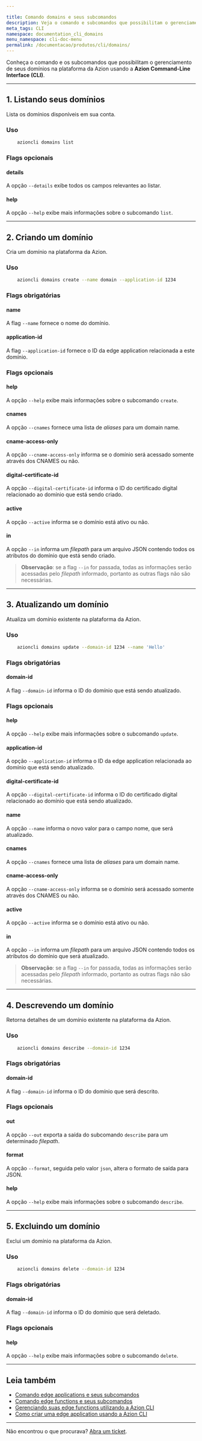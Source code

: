 ```yaml
---

title: Comando domains e seus subcomandos
description: Veja o comando e subcomandos que possibilitam o gerenciamento de seus domínios na plataforma da Azion usando a Azion CLI.
meta_tags: CLI
namespace: documentation_cli_domains
menu_namespace: cli-doc-menu
permalink: /documentacao/produtos/cli/domains/
---
```


Conheça o comando e os subcomandos que possibilitam o gerenciamento de seus domínios na plataforma da Azion usando a **Azion Command-Line Interface (CLI)**.

---

## 1. Listando seus domínios

Lista os domínios disponíveis em sua conta.

### Uso

```bash
    azioncli domains list
```

### Flags opcionais

#### details

A opção `--details` exibe todos os campos relevantes ao listar.

#### help

A opção `--help` exibe mais informações sobre o subcomando `list`.

---

## 2. Criando um domínio

Cria um domínio na plataforma da Azion.

### Uso

```bash
    azioncli domains create --name domain --application-id 1234
```

### Flags obrigatórias

#### name

A flag `--name` fornece o nome do domínio.

#### application-id

A flag `--application-id` fornece o ID da edge application relacionada a este domínio.

### Flags opcionais

#### help

A opção `--help` exibe mais informações sobre o subcomando `create`.

#### cnames

A opção `--cnames` fornece uma lista de *aliases* para um domain name.

#### cname-access-only

A opção `--cname-access-only` informa se o domínio será acessado somente através dos CNAMES ou não.

#### digital-certificate-id

A opção `--digital-certificate-id` informa o ID do certificado digital relacionado ao domínio que está sendo criado.

#### active

A opção `--active` informa se o domínio está ativo ou não.

#### in

A opção `--in` informa um *filepath* para um arquivo JSON contendo todos os atributos do domínio que está sendo criado.

> **Observação**: se a flag `--in` for passada, todas as informações serão acessadas pelo *filepath* informado, portanto as outras flags não são necessárias.

---

## 3. Atualizando um domínio

Atualiza um domínio existente na plataforma da Azion.

### Uso

```bash
    azioncli domains update --domain-id 1234 --name 'Hello'
```

### Flags obrigatórias

#### domain-id

A flag `--domain-id` informa o ID do domínio que está sendo atualizado.

### Flags opcionais

#### help

A opção `--help` exibe mais informações sobre o subcomando `update`.

#### application-id

A opção `--application-id` informa o ID da edge application relacionada ao domínio que está sendo atualizado.

#### digital-certificate-id

A opção `--digital-certificate-id` informa o ID do certificado digital relacionado ao domínio que está sendo atualizado.

#### name

A opção `--name` informa o novo valor para o campo nome, que será atualizado.

#### cnames

A opção `--cnames` fornece uma lista de *aliases* para um domain name.

#### cname-access-only

A opção `--cname-access-only` informa se o domínio será acessado somente através dos CNAMES ou não.

#### active

A opção `--active` informa se o domínio está ativo ou não.

#### in

A opção `--in` informa um *filepath* para um arquivo JSON contendo todos os atributos do domínio que será atualizado.

> **Observação**: se a flag `--in` for passada, todas as informações serão acessadas pelo *filepath* informado, portanto as outras flags não são necessárias.

---

## 4. Descrevendo um domínio

Retorna detalhes de um domínio existente na plataforma da Azion.

### Uso

```bash
    azioncli domains describe --domain-id 1234
```

### Flags obrigatórias

#### domain-id

A flag `--domain-id` informa o ID do domínio que será descrito.

### Flags opcionais

#### out

A opção `--out` exporta a saída do subcomando `describe` para um determinado *filepath*.

#### format

A opção `--format`, seguida pelo valor `json`, altera o formato de saída para JSON.

#### help

A opção `--help` exibe mais informações sobre o subcomando `describe`.

---

## 5. Excluindo um domínio 

Exclui um domínio na plataforma da Azion.

### Uso

```bash
    azioncli domains delete --domain-id 1234
```

### Flags obrigatórias

#### domain-id

A flag `--domain-id` informa o ID do domínio que será deletado.

### Flags opcionais

#### help

A opção `--help` exibe mais informações sobre o subcomando `delete`.

---

## Leia também

- [Comando edge applications e seus subcomandos](/pt-br/documentacao/produtos/cli/edge-applications/)
- [Comando edge functions e seus subcomandos](/pt-br/documentacao/produtos/cli/edge-functions/)
- [Gerenciando suas edge functions utilizando a Azion CLI](/pt-br/documentacao/produtos/guias/cli-gerenciando-edge-functions/)
- [Como criar uma edge application usando a Azion CLI](/pt-br/documentacao/produtos/guias/cli-criando-edge-application/)

---

Não encontrou o que procurava? [Abra um ticket](https://tickets.azion.com/pt-BR/support/login/).
